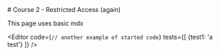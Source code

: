 
<ProtectedRoute>

<Instructions>
# Course 2 - Restricted Access (again)

This page uses basic mdx
</Instructions>

<Editor 
code={`// another example of started code`} 
tests={[
    {test1: 'a test'}
]}
/>

</ProtectedRoute>